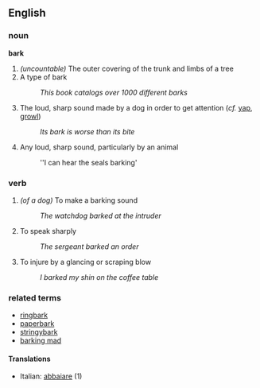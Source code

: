 == English ==

=== noun ===
'''bark'''

# ''(uncountable)'' The outer covering of the trunk and limbs of a tree
# A type of bark
#: ''This book catalogs over 1000 different barks''
# The loud, sharp sound made by a dog in order to get attention (''cf.'' [[yap]], [[growl]])
#: ''Its bark is worse than its bite''
# Any loud, sharp sound, particularly by an animal
#: ''I can hear the seals barking'

=== verb ===

# ''(of a dog)'' To make a barking sound
#: ''The watchdog barked at the intruder''
# To speak sharply
#: ''The sergeant barked an order''
# To injure by a glancing or scraping blow
#: ''I barked my shin on the coffee table''

=== related terms ===

* [[ringbark]]
* [[paperbark]]
* [[stringybark]]
* [[barking mad]]

====Translations====
*Italian: [[abbaiare]] (1)